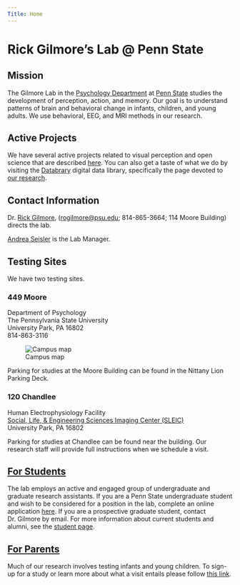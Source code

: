 ```yaml
---
Title: Home
---
```


# Rick Gilmore's Lab @ Penn State

## Mission

The Gilmore Lab in the [Psychology Department](http://psych.la.psu.edu) at [Penn State](http://www.psu.edu) studies the development of perception, action, and memory. Our goal is to understand patterns of brain and behavioral change in infants, children, and young adults. We use behavioral, EEG, and MRI methods in our research. 

## Active Projects

We have several active projects related to visual perception and open science that are described [here](research.html). You can also get a taste of what we do by visiting the <a href="https://databrary.org">Databrary</a> digital data library, specifically the page devoted to <a href="https://databrary.org/party/6">our research</a>.

## Contact Information

Dr. [Rick Gilmore](http://www.personal.psu.edu/rog1), ([rogilmore@psu.edu](mailto:rogilmore@psu.edu); 814-865-3664; 114 Moore Building) directs the lab.

[Andrea Seisler](mailto:ars17@psu.edu) is the Lab Manager.

## Testing Sites

We have two testing sites. 

### 449 Moore

<p>Department of Psychology</br>
The Pennsylvania State University</br>
University Park, PA 16802</br>
814-863-3116</br>
</p>
![Campus map](images/moore-map.jpg)

Parking for studies at the Moore Building can be found in the Nittany Lion Parking Deck.

### 120 Chandlee

<p>Human Electrophysiology Facility</br>
[Social, Life, & Engineering Sciences Imaging Center (SLEIC)](http://imaging.psu.edu)</br>
University Park, PA 16802</br>
</p>

Parking for studies at Chandlee can be found near the building. Our research staff will provide full instructions when we schedule a visit.

## [For Students](pages/students.html)

The lab employs an active and engaged group of undergraduate and graduate research assistants. If you are a Penn State undergraduate student and wish to be considered for a position in the lab, complete an online application [here](https://docs.google.com/forms/d/1HgafpfTVPyMk_Wzf4b_ubzig_fs4lFGS6qh_y0sa0uE/viewform).  If you are a prospective graduate student, contact Dr. Gilmore by email.  For more information about current students and alumni, see the [student page](pages/students.html).

## [For Parents](pages/parents.html)

Much of our research involves testing infants and young children. To sign-up for a study or learn more about what a visit entails please follow [this link](pages/parents.html). 